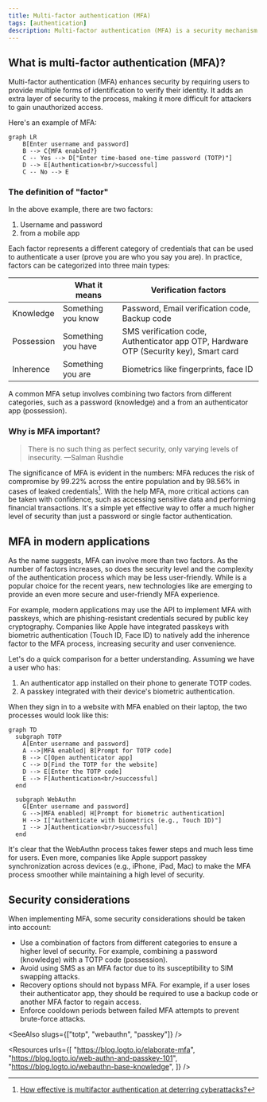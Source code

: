 ```yaml
---
title: Multi-factor authentication (MFA)
tags: [authentication]
description: Multi-factor authentication (MFA) is a security mechanism that requires users to provide at least two forms of identification to complete the authentication process. It adds an extra layer of security that significantly reduces the risk of unauthorized access.
---
```


## What is multi-factor authentication (MFA)?

Multi-factor authentication (MFA) enhances security by requiring users to provide multiple forms of identification to verify their identity. It adds an extra layer of security to the <Ref slug="authentication" /> process, making it more difficult for attackers to gain unauthorized access.

Here's an example of MFA:

```mermaid
graph LR
    B[Enter username and password]
    B --> C{MFA enabled?}
    C -- Yes --> D["Enter time-based one-time password (TOTP)"]
    D --> E[Authentication<br/>successful]
    C -- No --> E
```

### The definition of "factor"

In the above example, there are two factors:

1. Username and password
2. <Ref slug="totp" /> from a mobile app

Each factor represents a different category of credentials that can be used to authenticate a user (prove you are who you say you are). In practice, factors can be categorized into three main types:

|            | What it means      | Verification factors                                                                  |
| ---------- | ------------------ | ------------------------------------------------------------------------------------- |
| Knowledge  | Something you know | Password, Email verification code, Backup code                                        |
| Possession | Something you have | SMS verification code, Authenticator app OTP, Hardware OTP (Security key), Smart card |
| Inherence  | Something you are  | Biometrics like fingerprints, face ID                                                 |

A common MFA setup involves combining two factors from different categories, such as a password (knowledge) and a <Ref slug="totp" /> from an authenticator app (possession).

### Why is MFA important?

> There is no such thing as perfect security, only varying levels of insecurity. —Salman Rushdie

The significance of MFA is evident in the numbers: MFA reduces the risk of compromise by 99.22% across the entire population and by 98.56% in cases of leaked credentials[^1]. With the help MFA, more critical actions can be taken with confidence, such as accessing sensitive data and performing financial transactions. It's a simple yet effective way to offer a much higher level of security than just a password or single factor authentication.

## MFA in modern applications

As the name suggests, MFA can involve more than two factors. As the number of factors increases, so does the security level and the complexity of the authentication process which may be less user-friendly. While <Ref slug="totp" /> is a popular choice for the recent years, new technologies like <Ref slug="passkey" /> are emerging to provide an even more secure and user-friendly MFA experience.

For example, modern applications may use the <Ref slug="webauthn" /> API to implement MFA with passkeys, which are phishing-resistant credentials secured by public key cryptography. Companies like Apple have integrated passkeys with biometric authentication (Touch ID, Face ID) to natively add the inherence factor to the MFA process, increasing security and user convenience.

Let's do a quick comparison for a better understanding. Assuming we have a user who has:

1. An authenticator app installed on their phone to generate TOTP codes.
2. A passkey integrated with their device's biometric authentication.

When they sign in to a website with MFA enabled on their laptop, the two processes would look like this:

```mermaid
graph TD
  subgraph TOTP
    A[Enter username and password]
    A -->|MFA enabled| B[Prompt for TOTP code]
    B --> C[Open authenticator app]
    C --> D[Find the TOTP for the website]
    D --> E[Enter the TOTP code]
    E --> F[Authentication<br/>successful]
  end

  subgraph WebAuthn
    G[Enter username and password]
    G -->|MFA enabled| H[Prompt for biometric authentication]
    H --> I["Authenticate with biometrics (e.g., Touch ID)"]
    I --> J[Authentication<br/>successful]
  end
```

It's clear that the WebAuthn process takes fewer steps and much less time for users. Even more, companies like Apple support passkey synchronization across devices (e.g., iPhone, iPad, Mac) to make the MFA process smoother while maintaining a high level of security.

## Security considerations

When implementing MFA, some security considerations should be taken into account:

- Use a combination of factors from different categories to ensure a higher level of security. For example, combining a password (knowledge) with a TOTP code (possession).
- Avoid using SMS as an MFA factor due to its susceptibility to SIM swapping attacks.
- Recovery options should not bypass MFA. For example, if a user loses their authenticator app, they should be required to use a backup code or another MFA factor to regain access.
- Enforce cooldown periods between failed MFA attempts to prevent brute-force attacks.

[^1]: [How effective is multifactor authentication at deterring cyberattacks?](https://query.prod.cms.rt.microsoft.com/cms/api/am/binary/RW166lD)

<SeeAlso slugs={["totp", "webauthn", "passkey"]} />

<Resources
  urls={[
    "https://blog.logto.io/elaborate-mfa",
    "https://blog.logto.io/web-authn-and-passkey-101",
    "https://blog.logto.io/webauthn-base-knowledge",
  ]}
/>
